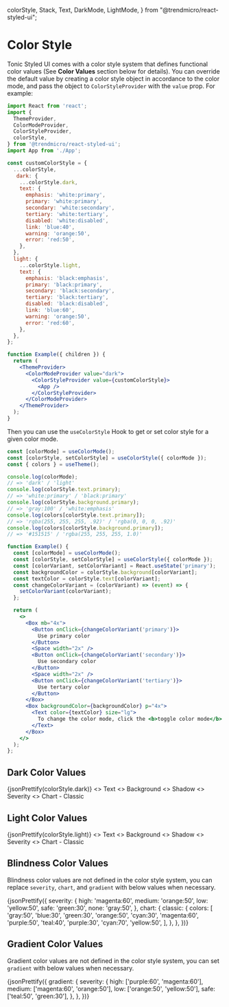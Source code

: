   colorStyle,
  Stack,
  Text,
  DarkMode,
  LightMode,
} from "@trendmicro/react-styled-ui";

# Color Style

Tonic Styled UI comes with a color style system that defines functional color values (See **Color Values** section below for details). You can override the default value by creating a color style object in accordance to the color mode, and pass the object to `ColorStyleProvider` with the `value` prop. For example:

```jsx disabled
import React from 'react';
import {
  ThemeProvider,
  ColorModeProvider,
  ColorStyleProvider,
  colorStyle,
} from '@trendmicro/react-styled-ui';
import App from './App';

const customColorStyle = {
  ...colorStyle,
   dark: {
    ...colorStyle.dark,
    text: {
      emphasis: 'white:primary',
      primary: 'white:primary',
      secondary: 'white:secondary',
      tertiary: 'white:tertiary',
      disabled: 'white:disabled',
      link: 'blue:40',
      warning: 'orange:50',
      error: 'red:50',
    },
  },
  light: {
    ...colorStyle.light,
    text: {
      emphasis: 'black:emphasis',
      primary: 'black:primary',
      secondary: 'black:secondary',
      tertiary: 'black:tertiary',
      disabled: 'black:disabled',
      link: 'blue:60',
      warning: 'orange:50',
      error: 'red:60',
    },
  },
};

function Example({ children }) {
  return (
    <ThemeProvider>
      <ColorModeProvider value="dark">
        <ColorStyleProvider value={customColorStyle}>
          <App />
        </ColorStyleProvider>
      </ColorModeProvider>
    </ThemeProvider>
  );
}
```

Then you can use the `useColorStyle` Hook to get or set color style for a given color mode.

```jsx disabled
const [colorMode] = useColorMode();
const [colorStyle, setColorStyle] = useColorStyle({ colorMode });
const { colors } = useTheme();

console.log(colorMode);
// => 'dark' / 'light'
console.log(colorStyle.text.primary);
// => 'white:primary' / 'black:primary'
console.log(colorStyle.background.primary);
// => 'gray:100' / 'white:emphasis'
console.log(colors[colorStyle.text.primary]);
// => 'rgba(255, 255, 255, .92)' / 'rgba(0, 0, 0, .92)'
console.log(colors[colorStyle.background.primary]);
// => '#151515' / 'rgba(255, 255, 255, 1.0)'
```

```jsx
function Example() {
  const [colorMode] = useColorMode();
  const [colorStyle, setColorStyle] = useColorStyle({ colorMode });
  const [colorVariant, setColorVariant] = React.useState('primary');
  const backgroundColor = colorStyle.background[colorVariant];
  const textColor = colorStyle.text[colorVariant];
  const changeColorVariant = (colorVariant) => (event) => {
    setColorVariant(colorVariant);
  };

  return (
    <>
      <Box mb="4x">
        <Button onClick={changeColorVariant('primary')}>
          Use primary color
        </Button>
        <Space width="2x" />
        <Button onClick={changeColorVariant('secondary')}>
          Use secondary color
        </Button>
        <Space width="2x" />
        <Button onClick={changeColorVariant('tertiary')}>
          Use tertary color
        </Button>
      </Box>
      <Box backgroundColor={backgroundColor} p="4x">
        <Text color={textColor} size="lg">
          To change the color mode, click the <b>toggle color mode</b> button at the top right corner.
        </Text>
      </Box>
    </>
  );
};
```

## Dark Color Values

<Box mb="6x">
  <CodeBlock>
    {jsonPrettify(colorStyle.dark)}
  </CodeBlock>
</Box>

<DarkMode>
  <Stack
    direction="column"
    shouldWrapChildren
    spacing="6x"
  >
    <>
      <Text fontSize="lg" mb="3x">
        Text
      </Text>
      <ColorStyleBlocks colorType="text" />
    </>
    <>
      <Text fontSize="lg" mb="3x">
        Background
      </Text>
      <ColorStyleBlocks colorType="background" />
    </>
    <>
      <Text fontSize="lg" mb="3x">
        Shadow
      </Text>
      <ColorStyleBlocks colorType="shadow" />
    </>
    <>
      <Text fontSize="lg" mb="3x">
        Severity
      </Text>
      <ColorStyleBlocks colorType="severity" />
    </>
    <>
      <Text fontSize="lg" mb="3x">
        Chart - Classic
      </Text>
      <ColorStyleBlocks colorType="chart.classic.colors" />
    </>
  </Stack>
</DarkMode>

## Light Color Values

<Box mb="6x">
  <CodeBlock>
    {jsonPrettify(colorStyle.light)}
  </CodeBlock>
</Box>

<LightMode>
  <Stack
    direction="column"
    shouldWrapChildren
    spacing="6x"
  >
    <>
      <Text fontSize="lg" mb="3x">
        Text
      </Text>
      <ColorStyleBlocks colorType="text" />
    </>
    <>
      <Text fontSize="lg" mb="3x">
        Background
      </Text>
      <ColorStyleBlocks colorType="background" />
    </>
    <>
      <Text fontSize="lg" mb="3x">
        Shadow
      </Text>
      <ColorStyleBlocks colorType="shadow" />
    </>
    <>
      <Text fontSize="lg" mb="3x">
        Severity
      </Text>
      <ColorStyleBlocks colorType="severity" />
    </>
    <>
      <Text fontSize="lg" mb="3x">
        Chart - Classic
      </Text>
      <ColorStyleBlocks colorType="chart.classic.colors" />
    </>
  </Stack>
</LightMode>

## Blindness Color Values

Blindness color values are not defined in the color style system, you can replace `severity`, `chart`, and `gradient` with below values when necessary.

<CodeBlock>
  {jsonPrettify({
    severity: {
      high: 'magenta:60',
      medium: 'orange:50',
      low: 'yellow:50',
      safe: 'green:30',
      none: 'gray:50',
    },
    chart: {
      classic: {
        colors: [
          'gray:50',
          'blue:30',
          'green:30',
          'orange:50',
          'cyan:30',
          'magenta:60',
          'purple:50',
          'teal:40',
          'purple:30',
          'cyan:70',
          'yellow:50',
        ],
      },
    },
  })}
</CodeBlock>

## Gradient Color Values

Gradient color values are not defined in the color style system, you can set `gradient` with below values when necessary.

<CodeBlock>
  {jsonPrettify({
    gradient: {
      severity: {
        high: ['purple:60', 'magenta:60'],
        medium: ['magenta:60', 'orange:50'],
        low: ['orange:50', 'yellow:50'],
        safe: ['teal:50', 'green:30'],
      },
    },
  })}
</CodeBlock>
